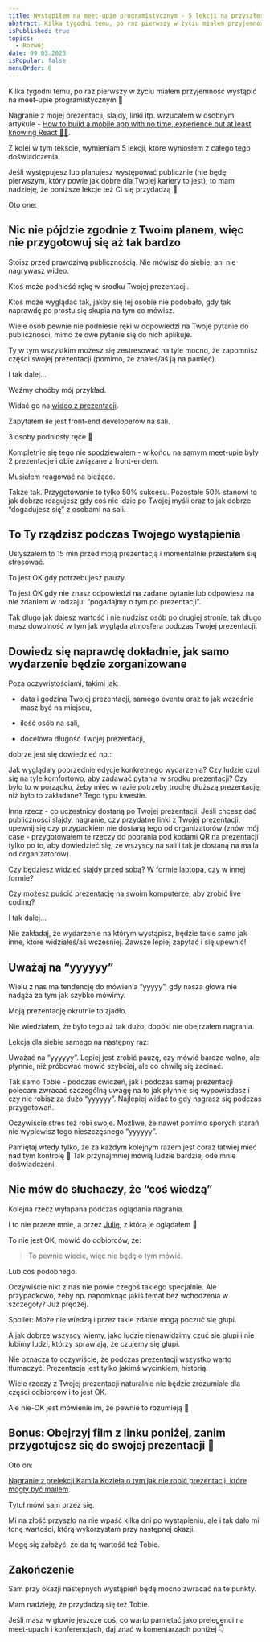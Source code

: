 ```yaml
---
title: Wystąpiłem na meet-upie programistycznym - 5 lekcji na przyszłość
abstract: Kilka tygodni temu, po raz pierwszy w życiu miałem przyjemność wystąpić na meet-upie programistycznym. Oto 5 lekcji, które wyniosłem z całego tego doświadczenia.
isPublished: true
topics:
  - Rozwój
date: 09.03.2023
isPopular: false
menuOrder: 0
---
```


Kilka tygodni temu, po raz pierwszy w życiu miałem przyjemność wystąpić na meet-upie programistycznym 🎉

Nagranie z mojej prezentacji, slajdy, linki itp. wrzucałem w osobnym artykule - [How to build a mobile app with no time, experience but at least knowing React 🤷‍♂️](/building-mobile-apps-with-no-time-and-experience).

Z kolei w tym tekście, wymieniam 5 lekcji, które wyniosłem z całego tego doświadczenia.

Jeśli występujesz lub planujesz występować publicznie (nie będę pierwszym, który powie jak dobre dla Twojej kariery to jest), to mam nadzieję, że poniższe lekcje też Ci się przydadzą 💪

Oto one:

## Nic nie pójdzie zgodnie z Twoim planem, więc nie przygotowuj się aż tak bardzo

Stoisz przed prawdziwą publicznością. Nie mówisz do siebie, ani nie nagrywasz wideo.

Ktoś może podnieść rękę w środku Twojej prezentacji.

Ktoś może wyglądać tak, jakby się tej osobie nie podobało, gdy tak naprawdę po prostu się skupia na tym co mówisz.

Wiele osób pewnie nie podniesie ręki w odpowiedzi na Twoje pytanie do publiczności, mimo że owe pytanie się do nich aplikuje.

Ty w tym wszystkim możesz się zestresować na tyle mocno, że zapomnisz części swojej prezentacji (pomimo, że znałeś/aś ją na pamięć).

I tak dalej…

Weźmy choćby mój przykład.

Widać go na [wideo z prezentacji](https://www.youtube.com/watch?v=O9bvs0qMD5U).

Zapytałem ile jest front-end developerów na sali.

3 osoby podniosły ręce 🫥

Kompletnie się tego nie spodziewałem - w końcu na samym meet-upie były 2 prezentacje i obie związane z front-endem.

Musiałem reagować na bieżąco.

Także tak. Przygotowanie to tylko 50% sukcesu. Pozostałe 50% stanowi to jak dobrze reagujesz gdy coś nie idzie po Twojej myśli oraz to jak dobrze “dogadujesz się” z osobami na sali.

## To Ty rządzisz podczas Twojego wystąpienia

Usłyszałem to 15 min przed moją prezentacją i momentalnie przestałem się stresować.

To jest OK gdy potrzebujesz pauzy.

To jest OK gdy nie znasz odpowiedzi na zadane pytanie lub odpowiesz na nie zdaniem w rodzaju: “pogadajmy o tym po prezentacji”.

Tak długo jak dajesz wartość i nie nudzisz osób po drugiej stronie, tak długo masz dowolność w tym jak wygląda atmosfera podczas Twojej prezentacji.

## Dowiedz się naprawdę dokładnie, jak samo wydarzenie będzie zorganizowane

Poza oczywistościami, takimi jak:

- data i godzina Twojej prezentacji, samego eventu oraz to jak wcześnie masz być na miejscu,

- ilość osób na sali,

- docelowa długość Twojej prezentacji,

dobrze jest się dowiedzieć np.:

Jak wyglądały poprzednie edycje konkretnego wydarzenia? Czy ludzie czuli się na tyle komfortowo, aby zadawać pytania w środku prezentacji? Czy było to w porządku, żeby mieć w razie potrzeby trochę dłuższą prezentację, niż było to zakładane? Tego typu kwestie.

Inna rzecz - co uczestnicy dostaną po Twojej prezentacji. Jeśli chcesz dać publiczności slajdy, nagranie, czy przydatne linki z Twojej prezentacji, upewnij się czy przypadkiem nie dostaną tego od organizatorów (znów mój case - przygotowałem te rzeczy do pobrania pod kodami QR na prezentacji tylko po to, aby dowiedzieć się, że wszyscy na sali i tak je dostaną na maila od organizatorów).

Czy będziesz widzieć slajdy przed sobą? W formie laptopa, czy w innej formie?

Czy możesz puścić prezentację na swoim komputerze, aby zrobić live coding?

I tak dalej…

Nie zakładaj, że wydarzenie na którym wystąpisz, będzie takie samo jak inne, które widziałeś/aś wcześniej. Zawsze lepiej zapytać i się upewnić!

## Uważaj na “yyyyyy”

Wielu z nas ma tendencję do mówienia “yyyyy”, gdy nasza głowa nie nadąża za tym jak szybko mówimy.

Moją prezentację okrutnie to zjadło.

Nie wiedziałem, że było tego aż tak dużo, dopóki nie obejrzałem nagrania.

Lekcja dla siebie samego na następny raz:

Uważać na “yyyyyy”. Lepiej jest zrobić pauzę, czy mówić bardzo wolno, ale płynnie, niż próbować mówić szybciej, ale co chwilę się zacinać.

Tak samo Tobie - podczas ćwiczeń, jak i podczas samej prezentacji polecam zwracać szczególną uwagę na to jak płynnie się wypowiadasz i czy nie robisz za dużo “yyyyyy”. Najlepiej widać to gdy nagrasz się podczas przygotowań.

Oczywiście stres też robi swoje. Możliwe, że nawet pomimo sporych starań nie wyplewisz tego nieszczęsnego “yyyyyy”.

Pamiętaj wtedy tylko, że za każdym kolejnym razem jest coraz łatwiej mieć nad tym kontrolę 🤞 Tak przynajmniej mówią ludzie bardziej ode mnie doświadczeni.

## Nie mów do słuchaczy, że “coś wiedzą”

Kolejna rzecz wyłapana podczas oglądania nagrania.

I to nie przeze mnie, a przez [Julię](https://www.linkedin.com/in/julia-paw%C5%82owska-267a79236/), z którą je oglądałem 🙏

To nie jest OK, mówić do odbiorców, że:

> To pewnie wiecie, więc nie będę o tym mówić.

Lub coś podobnego.

Oczywiście nikt z nas nie powie czegoś takiego specjalnie. Ale przypadkowo, żeby np. napomknąć jakiś temat bez wchodzenia w szczegóły? Już prędzej.

Spoiler: Może nie wiedzą i przez takie zdanie mogą poczuć się głupi.

A jak dobrze wszyscy wiemy, jako ludzie nienawidzimy czuć się głupi i nie lubimy ludzi, którzy sprawiają, że czujemy się głupi.

Nie oznacza to oczywiście, że podczas prezentacji wszystko warto tłumaczyć. Prezentacja jest tylko jakimś wycinkiem, historią.

Wiele rzeczy z Twojej prezentacji naturalnie nie będzie zrozumiałe dla części odbiorców i to jest OK.

Ale nie-OK jest mówienie im, że pewnie to rozumieją 😬

## Bonus: Obejrzyj film z linku poniżej, zanim przygotujesz się do swojej prezentacji 👀

Oto on:

[Nagranie z prelekcji Kamila Kozieła o tym jak nie robić prezentacji, które mogły być mailem](https://www.youtube.com/watch?v=DFye1_R5InM).

Tytuł mówi sam przez się.

Mi na złość przyszło na nie wpaść kilka dni po wystąpieniu, ale i tak dało mi tonę wartości, którą wykorzystam przy następnej okazji.

Mogę się założyć, że da tę wartość też Tobie.

## Zakończenie

Sam przy okazji następnych wystąpień będę mocno zwracać na te punkty.

Mam nadzieję, że przydadzą się też Tobie.

Jeśli masz w głowie jeszcze coś, co warto pamiętać jako prelegenci na meet-upach i konferencjach, daj znać w komentarzach poniżej 👇
